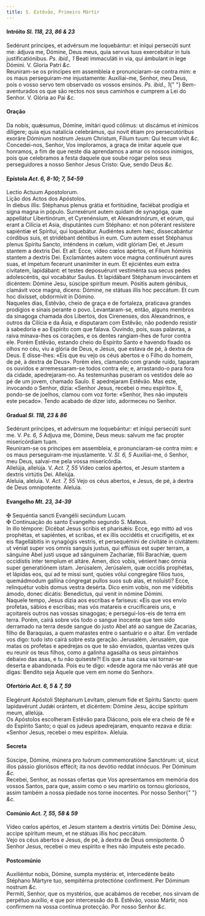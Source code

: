 ```yaml
---
title: S. Estêvão, Primeiro Mártir
---
```


<h4 class="text-center">
  Intróito <em>Sl. 118, 23, 86 & 23</em>
</h4>
<div class="container-fluid">
  <div class="row">
    <div class="col-6 dropcaps text-justify">
      Sedérunt príncipes, et advérsum me loquebántur: et iníqui persecúti sunt
      me: ádjuva me, Dómine, Deus meus, quia servus tuus exercebátur in tuis
      justificatiónibus. <em>Ps. ibid., 1</em> Beati immaculáti in via, qui
      ámbulant in lege Dómini. V. Gloria Patri <em>&c.</em>
    </div>
    <div class="col-6 dropcaps text-justify">
      Reuniram-se os príncipes em assembleia e pronunciaram-se contra mim: e os
      maus perseguiram-me injustamente: Auxiliai-me, Senhor, meu Deus, pois o
      vosso servo tem observado os vossos ensinos. <em>Ps. ibid., 1</em>{" "}
      Bem-aventurados os que são rectos nos seus caminhos e cumprem a Lei do
      Senhor. V. Glória ao Pai <em>&c.</em>
    </div>
  </div>
</div>

<h4 class="text-center">Oração</h4>
<div class="container-fluid">
  <div class="row">
    <div class="col-6 dropcaps text-justify">
      Da nobis, quǽsumus, Dómine, imitári quod cólimus: ut discámus et inimícos
      dilígere; quia ejus natalícia celebrámus, qui novit étiam pro
      persecutóribus exoráre Dóminum nostrum Jesum Christum, Fílium tuum: Qui
      tecum vivit <em>&c.</em>
    </div>
    <div class="col-6 dropcaps text-justify">
      Concedei-nos, Senhor, Vos imploramos, a graça de imitar aquele que
      honramos, a fim de que neste dia aprendamos a amar os nossos inimigos,
      pois que celebramos a festa daquele que soube rogar pelos seus
      perseguidores a nosso Senhor Jesus Cristo: Que, sendo Deus <em>&c.</em>
    </div>
  </div>
</div>

<h4 class="text-center">
  Epístola <em>Act. 6, 8-10; 7, 54-59</em>
</h4>
<div class="container-fluid">
  <div class="row">
    <div class="col-6 text-justify">Lectio Actuum Apostolorum.</div>
    <div class="col-6 text-justify">Lição dos Actos dos Apóstolos.</div>
    <div class="col-6 dropcaps text-justify">
      In diebus illis: Stéphanus plenus grátia et fortitúdine, faciébat prodígia
      et signa magna in pópulo. Surrexérunt autem quidam de synagóga, quæ
      appellátur Libertinórum, et Cyrenénsium, et Alexandrinórum, et eórum, qui
      erant a Cilícia et Asia, disputántes cum Stéphano: et non póterant
      resístere sapiéntiæ et Spirítui, qui loquebátur. Audiéntes autem hæc,
      dissecabántur córdibus suis, et stridébant déntibus in eum. Cum autem
      esset Stéphanus plenus Spíritu Sancto, inténdens in cœlum, vidit glóriam
      Dei, et Jesum stantem a dextris Dei. Et ait: Ecce, vídeo cœlos apértos, et
      Fílium hóminis stantem a dextris Dei. Exclamántes autem voce magna
      continuérunt aures suas, et ímpetum fecerunt unanímiter in eum. Et
      ejiciéntes eum extra civitatem, lapidábant: et testes deposuérunt
      vestiménta sua secus pedes adolescéntis, qui vocabátur Saulus. Et
      lapidábant Stéphanum invocántem et dicéntem: Dómine Jesu, súscipe spíritum
      meum. Pósitis autem génibus, clamávit voce magna, dicens: Dómine, ne
      státuas illis hoc peccátum. Et cum hoc dixísset, obdormívit in Dómino.
    </div>
    <div class="col-6 dropcaps text-justify">
      Naqueles dias, Estêvão, cheio de graça e de fortaleza, praticava grandes
      prodígios e sinais perante o povo. Levantaram-se, então, alguns membros da
      sinagoga chamada dos Libertos, dos Cirenenses, dos Alexandrinos, e outros
      da Cilícia e da Ásia, e disputaram com Estêvão, não podendo resistir à
      sabedoria e ao Espírito com que falava. Ouvindo, pois, suas palavras, a
      raiva minava-lhes os corações, e os dentes rangiam-lhes de furor contra
      ele. Porém Estêvão, estando cheio do Espírito Santo e havendo fixado os
      olhos no céu, viu a glória de Deus, e Jesus, que estava de pé, à dextra de
      Deus. E disse-lhes: «Eis que eu vejo os céus abertos e o Filho do homem,
      de pé, à dextra de Deus». Porém eles, clamando com grande ruído, taparam
      os ouvidos e arremessaram-se todos contra ele; e, arrastando-o para fora
      da cidade, apedrejaram-no. As testemunhas puseram os vestidos dele ao pé
      de um jovem, chamado Saulo. E apedrejaram Estêvão. Mas este, invocando o
      Senhor, dizia: «Senhor Jesus, recebei o meu espírito». E, pondo-se de
      joelhos, clamou com voz forte: «Senhor, lhes não imputeis este pecado».
      Tendo acabado de dizer isto, adormeceu no Senhor.
    </div>
  </div>
</div>

<h4 class="text-center">
  Gradual <em>Sl. 118, 23 & 86</em>
</h4>
<div class="container-fluid">
  <div class="row">
    <div class="col-6 dropcaps text-justify">
      Sedérunt príncipes, et advérsum me loquebántur: et iníqui persecúti sunt
      me. V. <em>Ps. 6, 5</em> Adjuva me, Dómine, Deus meus: salvum me fac
      propter misericórdiam tuam.
    </div>
    <div class="col-6 dropcaps text-justify">
      Reuniram-se os príncipes em assembleia, e pronunciaram-se contra mim: e os
      maus perseguiram-me injustamente. V. <em>Sl. 6, 5</em> Auxiliai-me, ó
      Senhor, meu Deus, salvai-me pela vossa misericórdia.
    </div>
    <div class="col-6 text-justify">
      Allelúja, allelúja. V. <em>Act. 7, 55</em> Vídeo cœlos apértos, et Jesum
      stantem a dextris virtútis Dei. Allelúja.
    </div>
    <div class="col-6 text-justify">
      Aleluia, aleluia. V. <em>Act. 7, 55</em> Vejo os céus abertos, e Jesus, de
      pé, à dextra de Deus omnipotente. Aleluia.
    </div>
  </div>
</div>

<h4 class="text-center">
  Evangelho <em>Mt. 23, 34-39</em>
</h4>
<div class="container-fluid">
  <div class="row">
    <div class="col-6 text-justify">
      <span class="text-danger">&#10016;</span> Sequéntia sancti Evangélii
      secúndum Lucam.
    </div>
    <div class="col-6 text-justify">
      <span class="text-danger">&#10016;</span> Continuação do santo Evangelho
      segundo S. Mateus.
    </div>
    <div class="col-6 dropcaps text-justify">
      In illo témpore: Dicébat Jesus scribis et pharisǽis: Ecce, ego mitto ad
      vos prophétas, et sapiéntes, et scribas, et ex illis occidétis et
      crucifigétis, et ex eis flagellábitis in synagógis vestris, et
      persequémini de civitáte in civitátem: ut véniat super vos omnis sanguis
      justus, qui effúsus est super terram, a sánguine Abel justi usque ad
      sánguinem Zacharíæ, filii Barachíæ, quem occidístis inter templum et
      altáre. Amen, dico vobis, vénient hæc ómnia super generatiónem istam.
      Jerúsalem, Jerúsalem, quæ occídis prophétas, et lápidas eos, qui ad te
      missi sunt, quóies vólui congregáre fílios tuos, quemádmodum gallína
      cóngregat pullos suos sub alas, et noluísti? Ecce, relinquétur vobis domus
      vestra desérta. Dico enim vobis, non me vidébitis ámodo, donec dicátis:
      Benedíctus, qui venit in nómine Dómini.
    </div>
    <div class="col-6 dropcaps text-justify">
      Naquele tempo, Jesus dizia aos escribas e fariseus: «Eis que vos envio
      profetas, sábios e escribas; mas vós matareis e crucificareis uns, e
      açoitareis outros nas vossas sinagogas; e persegui-los-eis de terra em
      terra. Porém, cairá sobre vós todo o sangue inocente que tem sido
      derramado na terra desde sangue do justo Abel até ao sangue de Zacarias,
      filho de Baraquias, a quem matastes entre o santuário e o altar. Em
      verdade vos digo: tudo isto cairá sobre esta geração. Jerusalém,
      Jerusalém, que matas os profetas e apedrejas os que te são enviados,
      quantas vezes quis eu reunir os teus filhos, como a galinha agasalha os
      seus pintainhos debaixo das asas, e tu não quiseste?! Eis que a tua casa
      vai tornar-se deserta e abandonada. Pois eu te digo: «desde agora me não
      verás até que digas: Bendito seja Aquele que vem em nome do Senhor».
    </div>
  </div>
</div>

<h4 class="text-center">
  Ofertório <em>Act. 6, 5 & 7, 59</em>
</h4>
<div class="container-fluid">
  <div class="row">
    <div class="col-6 dropcaps text-justify">
      Elegérunt Apóstoli Stéphanum Levítam, plenum fide et Spíritu Sancto: quem
      lapidavérunt Judǽi orántem, et dicéntem: Dómine Jesu, áccipe spíritum
      meum, allelúja.
    </div>
    <div class="col-6 dropcaps text-justify">
      Os Apóstolos escolheram Estêvão para Diácono, pois ele era cheio de fé e
      do Espírito Santo; o qual os judeus apedrejaram, enquanto rezava e dizia:
      «Senhor Jesus, recebei o meu espírito». Aleluia.
    </div>
  </div>
</div>

<h4 class="text-center">Secreta</h4>
<div class="container-fluid">
  <div class="row">
    <div class="col-6 dropcaps text-justify">
      Súscipe, Dómine, múnera pro tuórum commemoratióne Sanctórum: ut, sicut
      illos pássio gloriósos effécit; ita nos devótio reddat innócuos. Per
      Dóminum <em>&c.</em>
    </div>
    <div class="col-6 dropcaps text-justify">
      Recebei, Senhor, as nossas ofertas que Vos apresentamos em memória dos
      vossos Santos, para que, assim como o seu martírio os tornou gloriosos,
      assim também a nossa piedade nos torne inocentes. Por nosso Senhor{" "}
      <em>&c.</em>
    </div>
  </div>
</div>

<h4 class="text-center">
  Comúnio <em>Act. 7, 55, 58 & 59</em>
</h4>
<div class="container-fluid">
  <div class="row">
    <div class="col-6 dropcaps text-justify">
      Vídeo cœlos apértos, et Jesum stantem a dextris virtútis Dei: Dómine Jesu,
      accipe spíritum meum, et ne státuas illis hoc peccátum.
    </div>
    <div class="col-6 dropcaps text-justify">
      Vejo os céus abertos e Jesus, de pé, à dextra de Deus omnipotente. Ó
      Senhor Jesus, recebei o meu espírito e lhes não imputeis este pecado.
    </div>
  </div>
</div>

<h4 class="text-center">Postcomúnio</h4>
<div class="container-fluid">
  <div class="row">
    <div class="col-6 dropcaps text-justify">
      Auxiliéntur nobis, Dómine, sumpta mystéria: et, intercedénte beáto
      Stéphano Mártyre tuo, sempitérna protectióne confírment. Per Dóminum
      nostrum <em>&c.</em>
    </div>
    <div class="col-6 dropcaps text-justify">
      Permiti, Senhor, que os mystérios, que acabámos de receber, nos sirvam de
      perpétuo auxílio, e que por intercessão do B. Estêvão, vosso Mártir, nos
      confirmem na vossa contínua protecção. Por nosso Senhor <em>&c.</em>
    </div>
  </div>
</div>
